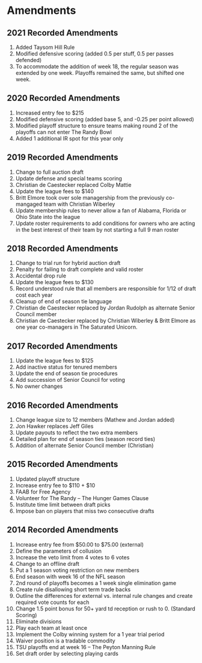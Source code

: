 # Amendments

## 2021 Recorded Amendments
1. Added Taysom Hill Rule
1. Modified defensive scoring (added 0.5 per stuff, 0.5 per passes defended)
1. To accommodate the addition of week 18, the regular season was extended by one week. Playoffs remained the same, but shifted one week.


## 2020 Recorded Amendments
1. Increased entry fee to $215
1. Modified defensive scoring (added base 5, and -0.25 per point allowed)
1. Modified playoff structure to ensure teams making round 2 of the playoffs can not enter The Randy Bowl
1. Added 1 additional IR spot for this year only


## 2019 Recorded Amendments
1. Change to full auction draft 
1. Update defense and special teams scoring
1. Christian de Caestecker replaced Colby Mattie
1. Update the league fees to \$140
1. Britt Elmore took over sole managership from the previously co-mangaged team with Christian Wiberley
1. Update membership rules to never allow a fan of Alabama, Florida or Ohio State into the league
1. Update roster requirements to add conditions for owners who are acting in the best interest of their team by not starting a full 9 man roster

## 2018 Recorded Amendments
1. Change to trial run for hybrid auction draft 
1. Penalty for failing to draft complete and valid roster
1. Accidental drop rule
1. Update the league fees to $130
1. Record understood rule that all members are responsible for 1/12 of draft cost each year 
1. Cleanup of end of season tie language
1. Christian de Caestecker replaced by Jordan Rudolph as alternate Senior Council member
1. Christian de Caestecker replaced by Christian Wiberley & Britt Elmore as one year co-managers in The Saturated Unicorn.

## 2017 Recorded Amendments
1. Update the league fees to $125 
1. Add inactive status for tenured members
1. Update the end of season tie procedures 
1. Add succession of Senior Council for voting
1. No owner changes

## 2016 Recorded Amendments
1. Change league size to 12 members (Mathew and Jordan added)
1. Jon Hawker replaces Jeff Giles
1. Update payouts to reflect the two extra members
1. Detailed plan for end of season ties (season record ties)
1. Addition of alternate Senior Council member (Christian)

## 2015 Recorded Amendments
1. Updated playoff structure 
1. Increase entry fee to $110 + $10
1. FAAB for Free Agency
1. Volunteer for The Randy – The Hunger Games Clause 
1. Institute time limit between draft picks
1. Impose ban on players that miss two consecutive drafts 

## 2014 Recorded Amendments
1. Increase entry fee from $50.00 to $75.00 (external)
1. Define the parameters of collusion 
1. Increase the veto limit from 4 votes to 6 votes
1. Change to an offline draft
1. Put a 1 season voting restriction on new members
1. End season with week 16 of the NFL season
1. 2nd round of playoffs becomes a 1 week single elimination game
1. Create rule disallowing short term trade backs 
1. Outline the differences for external vs. internal rule changes and create required vote counts for each 
1. Change 1.5 point bonus for 50+ yard td reception or rush to 0. (Standard Scoring)
1. Eliminate divisions
1. Play each team at least once
1. Implement the Colby winning system for a 1 year trial period
1. Waiver position is a tradable commodity
1. TSU playoffs end at week 16 – The Peyton Manning Rule
1. Set draft order by selecting playing cards